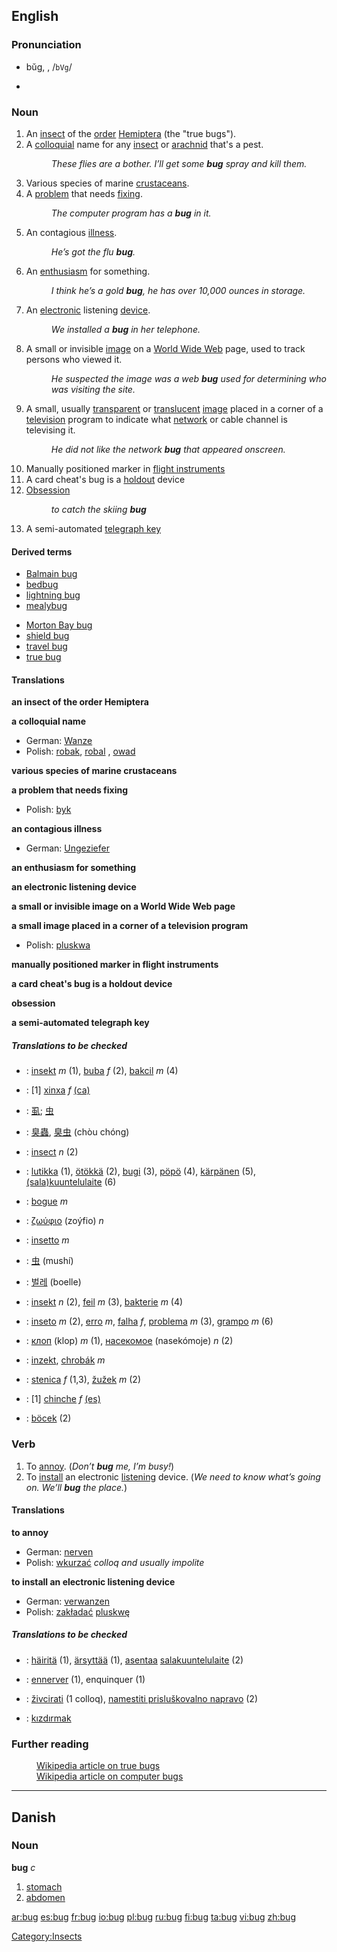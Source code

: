 {{see|Bug}}
{{cleanup}}

==English==
{{wikipedia}}

===Pronunciation===
*bŭg, {{IPAchar|/bʌɡ/}}, /<tt>bVg</tt>/
*{{audio|en-us-bug.ogg|Audio (US)}}
*:{{IPAchar|[[Rhymes:English:-ʌɡ|Rhymes: -ʌɡ]]}}

===Noun===
#An [[insect]] of the [[order]] [[Hemiptera]] (the "true bugs").
#A [[colloquial]] name for any [[insect]] or [[arachnid]] that's a pest.
#:''These flies are a bother. I’ll get some '''bug''' spray and kill them.''
#Various species of marine [[crustacean]]s.
#A [[problem]] that needs [[fixing]].
#:''The computer program has a '''bug''' in it.''
#An contagious [[illness]].
#:''He’s got the flu '''bug'''.''
#An [[enthusiasm]] for something.
#:''I think he’s a gold '''bug''', he has over 10,000 ounces in storage.''
#An [[electronic]] listening [[device]].
#:''We installed a '''bug''' in her telephone.''
#A small or invisible [[image]] on a [[World Wide Web]] page, used to track persons who viewed it.
#:''He suspected the image was a web '''bug''' used for determining who was visiting the site.''
#A small, usually [[transparent]] or [[translucent]] [[image]] placed in a corner of a [[television]] program to indicate what [[network]] or cable channel is televising it.
#:''He did not like the network '''bug''' that appeared onscreen.''
# Manually positioned marker in [[flight instruments]]
# A card cheat's bug is a [[holdout]] device
# [[Obsession]]
#:''to catch the skiing '''bug'''''
# A semi-automated [[telegraph key]]

====Derived terms====
{{top}}
*[[Balmain bug]]
*[[bedbug]]
*[[lightning bug]]
*[[mealybug]]
{{mid}}
*[[Morton Bay bug]]
*[[shield bug]]
*[[travel bug]]
*[[true bug]]
{{bottom}}

====Translations====
'''an insect of the order Hemiptera'''
{{top}}
{{mid}}
{{bottom}}

'''a colloquial name'''
{{top}}
*German: [[Wanze]] {{f}}
*Polish: [[robak]], [[robal]] {{m}}, [[owad]] {{m}}
{{mid}}
{{bottom}}

'''various species of marine crustaceans'''
{{top}}
{{mid}}
{{bottom}}

'''a problem that needs fixing'''
{{top}}
*Polish: [[byk]] {{m}}
{{mid}}
{{bottom}}

'''an contagious illness'''
{{top}}
*German: [[Ungeziefer]] {{n}}
{{mid}}
{{bottom}}

'''an enthusiasm for something'''
{{top}}
{{mid}}
{{bottom}}

'''an electronic listening device'''
{{top}}
{{mid}}
{{bottom}}

'''a small or invisible image on a World Wide Web page'''
{{top}}
{{mid}}
{{bottom}}

'''a small image placed in a corner of a television program'''
{{top}}
*Polish: [[pluskwa]] {{f}}
{{mid}}
{{bottom}}

'''manually positioned marker in flight instruments'''
{{top}}
{{mid}}
{{bottom}}

'''a card cheat's bug is a holdout device'''
{{top}}
{{mid}}
{{bottom}}

'''obsession'''
{{top}}
{{mid}}
{{bottom}}

'''a semi-automated telegraph key'''
{{top}}
{{mid}}
{{bottom}}

=====Translations to be checked=====
{{checktrans}}
*{{ttbc|Bosnian}}: [[insekt]] ''m'' (1), [[buba]] ''f'' (2), [[bakcil]] ''m'' (4)
*{{ttbc|Catalan}}: [1] [[xinxa]] ''f'' [[:ca:xinxa|(ca)]]
*{{ttbc|CJK Characters}}: [[虱]]; [[虫]]
*{{ttbc|Chinese}}: [[臭蟲]], [[臭虫]] (chòu chóng)
*{{ttbc|Dutch}}: [[insect]] ''n'' (2)
*{{ttbc|Finnish}}: [[lutikka]] (1), [[ötökkä]] (2), [[bugi]] (3), [[pöpö]] (4), [[kärpänen]] (5), [[salakuuntelulaite|(sala)kuuntelulaite]] (6)
*{{ttbc|French}}: [[bogue]] ''m''
*{{ttbc|Greek}}: [[ζωύφιο]] (zoýfio) ''n''
*{{ttbc|Italian}}: [[insetto]] ''m''
*{{ttbc|Japanese}}: [[虫]] (mushí)
*{{ttbc|Korean}}: [[벌레]] (boelle)
*{{ttbc|Norwegian}}: [[insekt]] ''n'' (2), [[feil]] ''m'' (3), [[bakterie]] ''m'' (4)
*{{ttbc|Portuguese}}: [[inseto]] ''m'' (2), [[erro]] ''m'', [[falha]] ''f'', [[problema]] ''m'' (3), [[grampo]] ''m'' (6)
*{{ttbc|Russian}}: [[клоп]] (klop) ''m'' (1), [[насекомое]] (nasekómoje) ''n'' (2)
*{{ttbc|Slovak}}: [[inzekt]], [[chrobák]] ''m''
*{{ttbc|Slovenian}}: [[stenica]] ''f'' (1,3), [[žužek]] ''m'' (2)
*{{ttbc|Spanish}}: [1] [[chinche]] ''f'' [[:es:chinche|(es)]] 
*{{ttbc|Turkish}}: [[böcek]] (2)

===Verb===
#To [[annoy]]. (''Don’t '''bug''' me, I’m busy!'')
#To [[install]] an electronic [[listening]] device. (''We need to know what’s going on. We’ll '''bug''' the place.'')

====Translations====
'''to annoy'''
{{top}}
*German: [[nerven]]
*Polish: [[wkurzać]] ''colloq and usually impolite''
{{mid}}
{{bottom}}

'''to install an electronic listening device'''
{{top}}
*German: [[verwanzen]]
*Polish: [[zakładać]] [[pluskwę]]
{{mid}}
{{bottom}}

=====Translations to be checked=====
{{checktrans}}
*{{ttbc|Finnish}}: [[häiritä]] (1), [[ärsyttää]] (1), [[asentaa]] [[salakuuntelulaite]] (2)
*{{ttbc|French}}: [[ennerver]] (1), enquinquer (1)
*{{ttbc|Slovenian}}: [[živcirati]] (1 colloq), [[namestiti prisluškovalno napravo]] (2)
*{{ttbc|Turkçe}}: [[kızdırmak]]

===Further reading===
:[[w:Hemiptera|Wikipedia article on true bugs]]
:[[w:computer bug|Wikipedia article on computer bugs]]


----
==Danish==
===Noun===
'''bug''' ''c''

# [[stomach]]
# [[abdomen]]

[[Category:Insects]]

[[ar:bug]]
[[es:bug]]
[[fr:bug]]
[[io:bug]]
[[pl:bug]]
[[ru:bug]]
[[fi:bug]]
[[ta:bug]]
[[vi:bug]]
[[zh:bug]]